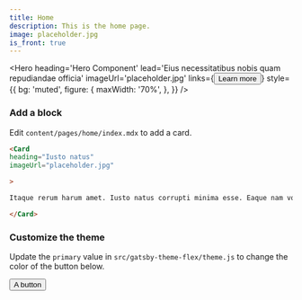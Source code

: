 ```yaml
---
title: Home
description: This is the home page.
image: placeholder.jpg
is_front: true
---
```


<Hero
	heading='Hero Component'
	lead='Eius necessitatibus nobis quam repudiandae officia'
	imageUrl='placeholder.jpg'
	links={<Button>Learn more</Button>}
	style={{
		bg: 'muted',
		figure: {
			maxWidth: '70%',
		},
	}}
/>

<Section
  heading="Edit this page"
>
<Div style={{
  maxWidth: ["none", "none", "60%"]
}}>

### Add a block

Edit `content/pages/home/index.mdx` to add a card.

```markdown
<Card
heading="Iusto natus"
imageUrl="placeholder.jpg"

>

Itaque rerum harum amet. Iusto natus corrupti minima esse. Eaque nam voluptates veritatis.

</Card>
```

### Customize the theme

Update the `primary` value in `src/gatsby-theme-flex/theme.js` to change the color of the button below.

<Button>A button</Button>

</Div>
</Section>
